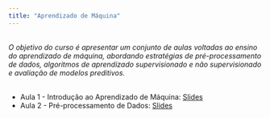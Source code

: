 ```yaml
---
title: "Aprendizado de Máquina"
---
```


<br>
<i>O objetivo do curso é apresentar um conjunto de aulas voltadas ao ensino do aprendizado de máquina, abordando estratégias de pré-processamento de dados, algoritmos de aprendizado supervisionado e não supervisionado e avaliação de modelos preditivos.</i> 
<br>
<br> 

+ Aula 1 - Introdução ao Aprendizado de Máquina: [Slides](https://drive.google.com/file/d/1waxNlyI5mn_ewYl4j-7vzkWh2gy5jGmR/view?usp=sharing)
+ Aula 2 - Pré-processamento de Dados: [Slides](https://drive.google.com/file/d/1DgAs7P2bosNx7HFkxPxeX3c1ZhQpJExU/view?usp=sharing)
